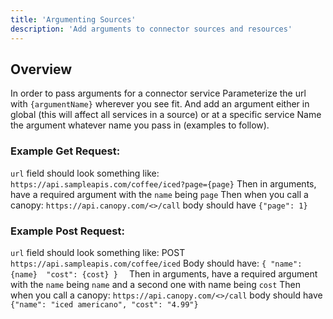 ```yaml
---
title: 'Argumenting Sources'
description: 'Add arguments to connector sources and resources'
---
```

## Overview
In order to pass arguments for a connector service
Parameterize the url with `{argumentName}` wherever you see fit. 
And add an argument either in global (this will affect all services in a source) or at a specific service
Name the argument whatever name you pass in (examples to follow).
​
### Example Get Request: 
`url` field should look something like: 
`https://api.sampleapis.com/coffee/iced?page={page}`
Then in arguments, 
have a required argument with the `name` being `page`
Then when you call a canopy: 
`https://api.canopy.com/<>/call` 
body should have `{"page": 1}`
### Example Post Request: 
`url` field should look something like: 
POST `https://api.sampleapis.com/coffee/iced`
Body should have: 
`{
 "name": {name} 
 "cost": {cost}
 } 
`
Then in arguments, 
have a required argument with the `name` being `name` and a second one with name being `cost` 
Then when you call a canopy: 
`https://api.canopy.com/<>/call` 
body should have 
`{"name": "iced americano", "cost": "4.99"}`